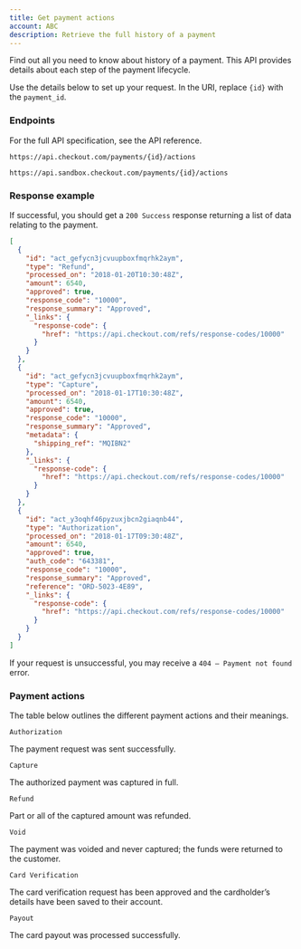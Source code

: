 ```yaml
---
title: Get payment actions
account: ABC
description: Retrieve the full history of a payment
---
```


Find out all you need to know about history of a payment. This API provides details about each step of the payment lifecycle.

Use the details below to set up your request. In the URI, replace `{id}` with the `payment_id`.

### Endpoints

For the full API specification, see the <ExternalLink href="https://api-reference.checkout.com/#tag/Payments/paths/~1payments/post" target="_blank">API reference</ExternalLink>.

<tabs>
<tab title="Live">
<LineCodeWrapper type="get">

`https://api.checkout.com/payments/{id}/actions`

</LineCodeWrapper>
</tab>
<tab title="Sandbox">
<LineCodeWrapper type="get">

`https://api.sandbox.checkout.com/payments/{id}/actions`

</LineCodeWrapper>
</tab>
</tabs>

### Response example

If successful, you should get a `200 Success` response returning a list of data relating to the payment.

```json
[
  {
    "id": "act_gefycn3jcvuupboxfmqrhk2aym",
    "type": "Refund",
    "processed_on": "2018-01-20T10:30:48Z",
    "amount": 6540,
    "approved": true,
    "response_code": "10000",
    "response_summary": "Approved",
    "_links": {
      "response-code": {
        "href": "https://api.checkout.com/refs/response-codes/10000"
      }
    }
  },
  {
    "id": "act_gefycn3jcvuupboxfmqrhk2aym",
    "type": "Capture",
    "processed_on": "2018-01-17T10:30:48Z",
    "amount": 6540,
    "approved": true,
    "response_code": "10000",
    "response_summary": "Approved",
    "metadata": {
      "shipping_ref": "MQIBN2"
    },
    "_links": {
      "response-code": {
        "href": "https://api.checkout.com/refs/response-codes/10000"
      }
    }
  },
  {
    "id": "act_y3oqhf46pyzuxjbcn2giaqnb44",
    "type": "Authorization",
    "processed_on": "2018-01-17T09:30:48Z",
    "amount": 6540,
    "approved": true,
    "auth_code": "643381",
    "response_code": "10000",
    "response_summary": "Approved",
    "reference": "ORD-5023-4E89",
    "_links": {
      "response-code": {
        "href": "https://api.checkout.com/refs/response-codes/10000"
      }
    }
  }
]
```

<TipBox variant="info">

If your request is unsuccessful, you may receive a `404 – Payment not found` error.

</TipBox>

### Payment actions

The table below outlines the different payment actions and their meanings.

<Table>
<TableBody>
<TableRow>
<TableCell>

`Authorization`

</TableCell>
<TableCell>

The payment request was sent successfully.

</TableCell>
</TableRow>
<TableRow>
<TableCell>

`Capture`

</TableCell>
<TableCell>

The authorized payment was captured in full.

</TableCell>
</TableRow>
<TableRow>
<TableCell>

`Refund`

</TableCell>
<TableCell>

Part or all of the captured amount was refunded.

</TableCell>
</TableRow>
<TableRow>
<TableCell>

`Void`

</TableCell>
<TableCell>

The payment was voided and never captured; the funds were returned to the customer.

</TableCell>
</TableRow>
<TableRow>
<TableCell>

`Card Verification`

</TableCell>
<TableCell>

The card verification request has been approved and the cardholder’s details have been saved to their account.

</TableCell>
</TableRow>
<TableRow>
<TableCell>

`Payout`

</TableCell>
<TableCell>

The card payout was processed successfully.

</TableCell>
</TableRow>
</TableBody>
</Table>
